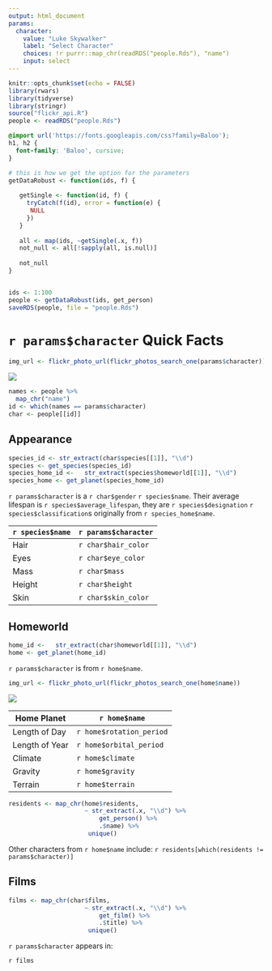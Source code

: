 ```yaml
---
output: html_document
params: 
  character:
    value: "Luke Skywalker"
    label: "Select Character"
    choices: !r purrr::map_chr(readRDS("people.Rds"), "name")
    input: select
---
```


```r
knitr::opts_chunk$set(echo = FALSE)
library(rwars)
library(tidyverse)
library(stringr)
source("flickr_api.R")
people <- readRDS("people.Rds")
```

```css
@import url('https://fonts.googleapis.com/css?family=Baloo');
h1, h2 {
  font-family: 'Baloo', cursive;
}
```

```r
# this is how we get the option for the parameters
getDataRobust <- function(ids, f) {
   
   getSingle <- function(id, f) { 
     tryCatch(f(id), error = function(e) { 
      NULL
     })
   }
   
   all <- map(ids, ~getSingle(.x, f))
   not_null <- all[!sapply(all, is.null)]
   
   not_null
}


ids <- 1:100
people <- getDataRobust(ids, get_person)
saveRDS(people, file = "people.Rds")
```


# `r params$character` Quick Facts

```r
img_url <- flickr_photo_url(flickr_photos_search_one(params$character))
```

![](`r img_url`)

```r
names <- people %>% 
  map_chr("name")
id <- which(names == params$character)
char <- people[[id]]
```

## Appearance

```r
species_id <- str_extract(char$species[[1]], "\\d")
species <- get_species(species_id)
species_home_id <-   str_extract(species$homeworld[[1]], "\\d")
species_home <- get_planet(species_home_id)
```

`r params$character` is a `r char$gender` `r species$name`. Their average lifespan is `r species$average_lifespan`, they are `r species$designation` `r species$classification`s originally from `r species_home$name`. 


`r species$name` | `r params$character`
----|-----
Hair | `r char$hair_color`
Eyes | `r char$eye_color`
Mass | `r char$mass`
Height | `r char$height`
Skin |  `r char$skin_color`

## Homeworld

```r
home_id <-   str_extract(char$homeworld[[1]], "\\d")
home <- get_planet(home_id)
```

`r params$character` is from `r home$name`.

```r
img_url <- flickr_photo_url(flickr_photos_search_one(home$name))
```

![](`r img_url`)

Home Planet | `r home$name`
----|-----
Length of Day | `r home$rotation_period`
Length of Year | `r home$orbital_period`
Climate | `r home$climate`
Gravity | `r home$gravity`
Terrain |  `r home$terrain`

```r
residents <- map_chr(home$residents, 
                     ~ str_extract(.x, "\\d") %>%
                         get_person() %>%
                         .$name) %>% 
                      unique()
```

Other characters from `r home$name` include: `r residents[which(residents != params$character)]`

## Films

```r
films <- map_chr(char$films, 
                     ~ str_extract(.x, "\\d") %>%
                         get_film() %>%
                         .$title) %>% 
                      unique()
```

`r params$character` appears in: 

`r films`


